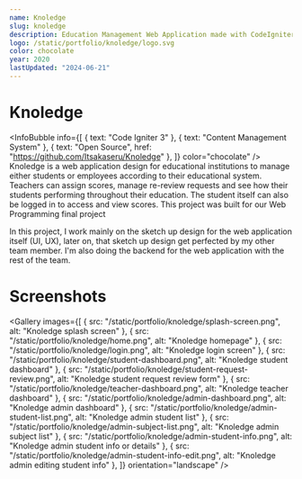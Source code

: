 ```yaml
---
name: Knoledge
slug: knoledge
description: Education Management Web Application made with CodeIgniter 3.
logo: /static/portfolio/knoledge/logo.svg
color: chocolate
year: 2020
lastUpdated: "2024-06-21"
---
```


# Knoledge
<InfoBubble
    info={[
        { text: "Code Igniter 3" },
        { text: "Content Management System" },
        { text: "Open Source", href: "https://github.com/Itsakaseru/Knoledge" },
    ]}
    color="chocolate"
/>
Knoledge is a web application design for educational institutions to manage either students or employees according to their educational system. Teachers can assign scores, manage re-review requests and see how their students performing throughout their education. The student itself can also be logged in to access and view scores. This project was built for our Web Programming final project

In this project, I work mainly on the sketch up design for the web application itself (UI, UX), later on, that sketch up design get perfected by my other team member. I'm also doing the backend for the web application with the rest of the team.

# Screenshots
<Gallery
    images={[
        { src: "/static/portfolio/knoledge/splash-screen.png", alt: "Knoledge splash screen" },
        { src: "/static/portfolio/knoledge/home.png", alt: "Knoledge homepage" },
        { src: "/static/portfolio/knoledge/login.png", alt: "Knoledge login screen" },
        { src: "/static/portfolio/knoledge/student-dashboard.png", alt: "Knoledge student dashboard" },
        { src: "/static/portfolio/knoledge/student-request-review.png", alt: "Knoledge student request review form" },
        { src: "/static/portfolio/knoledge/teacher-dashboard.png", alt: "Knoledge teacher dashboard" },
        { src: "/static/portfolio/knoledge/admin-dashboard.png", alt: "Knoledge admin dashboard" },
        { src: "/static/portfolio/knoledge/admin-student-list.png", alt: "Knoledge admin student list" },
        { src: "/static/portfolio/knoledge/admin-subject-list.png", alt: "Knoledge admin subject list" },
        { src: "/static/portfolio/knoledge/admin-student-info.png", alt: "Knoledge admin student info or details" },
        { src: "/static/portfolio/knoledge/admin-student-info-edit.png", alt: "Knoledge admin editing student info" },
    ]}
    orientation="landscape"
/>
